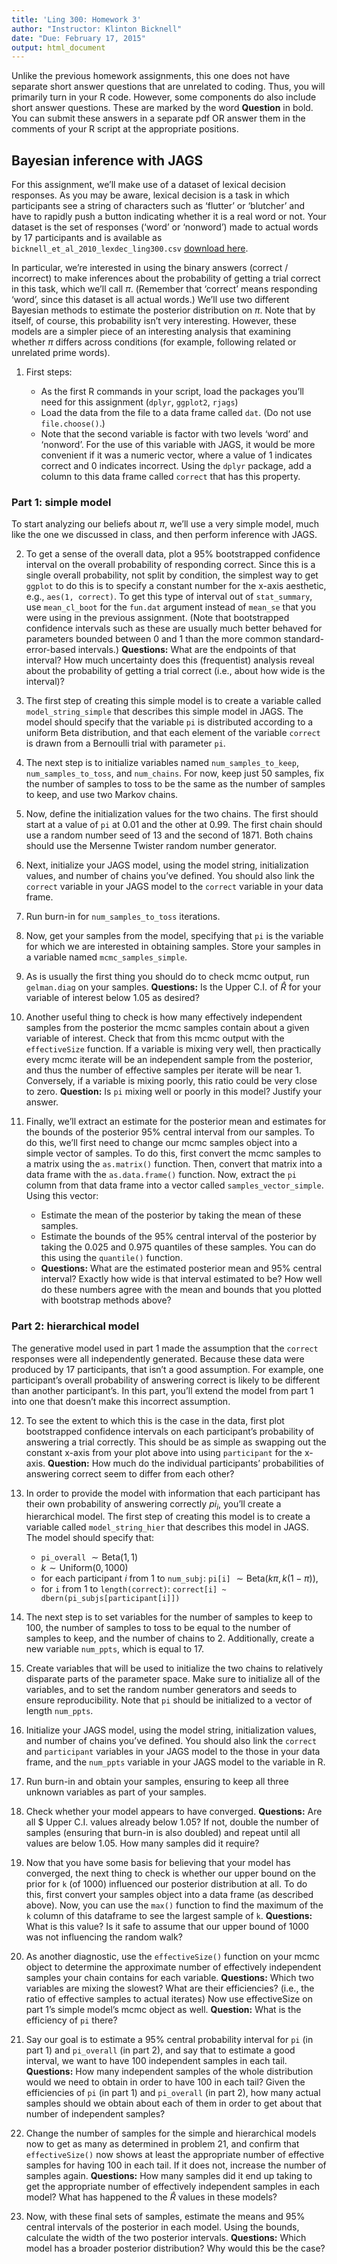```yaml
---
title: 'Ling 300: Homework 3'
author: "Instructor: Klinton Bicknell"
date: "Due: February 17, 2015"
output: html_document
---
```


Unlike the previous homework assignments, this one does not have separate short answer questions that are unrelated to coding. Thus, you will primarily turn in your R code. However, some components do also include short answer questions. These are marked by the word __Question__ in bold. You can submit these answers in a separate pdf OR answer them in the comments of your R script at the appropriate positions.

Bayesian inference with JAGS
----------------------------

For this assignment, we'll make use of a dataset of lexical decision responses. As you may be aware, lexical decision is a task in which participants see a string of characters such as 'flutter' or 'blutcher' and have to rapidly push a button indicating whether it is a real word or not. Your dataset is the set of responses ('word' or 'nonword') made to actual words by 17 participants and is available as `bicknell_et_al_2010_lexdec_ling300.csv` [download here](bicknell_et_al_2010_lexdec_ling300.csv).

In particular, we're interested in using the binary answers (correct / incorrect) to make inferences about the probability of getting a trial correct in this task, which we'll call $\pi$. (Remember that 'correct' means responding 'word', since this dataset is all actual words.) We'll use two different Bayesian methods to estimate the posterior distribution on $\pi$. Note that by itself, of course, this probability isn't very interesting. However, these models are a simpler piece of an interesting analysis that examining whether $\pi$ differs across conditions (for example, following related or unrelated prime words).

1. First steps:

    * As the first R commands in your script, load the packages you'll need for this assignment (`dplyr`, `ggplot2`, `rjags`)
    * Load the data from the file to a data frame called `dat`. (Do not use `file.choose()`.)
    * Note that the second variable is factor with two levels 'word' and 'nonword'. For the use of this variable with JAGS, it would be more convenient if it was a numeric vector, where a value of 1 indicates correct and 0 indicates incorrect. Using the `dplyr` package, add a column to this data frame called `correct` that has this property.
    
### Part 1: simple model ###
To start analyzing our beliefs about $\pi$, we'll use a very simple model, much like the one we discussed in class, and then perform inference with JAGS.

2. To get a sense of the overall data, plot a 95% bootstrapped confidence interval on the overall probability of responding correct. Since this is a single overall probability, not split by condition, the simplest way to get `ggplot` to do this is to specify a constant number for the x-axis aesthetic, e.g., `aes(1, correct)`. To get this type of interval out of `stat_summary`, use `mean_cl_boot` for the `fun.dat` argument instead of `mean_se` that you were using in the previous assignment. (Note that bootstrapped confidence intervals such as these are usually much better behaved for parameters bounded between 0 and 1 than the more common standard-error-based intervals.) __Questions:__ What are the endpoints of that interval? How much uncertainty does this (frequentist) analysis reveal about the probability of getting a trial correct (i.e., about how wide is the interval)?

3. The first step of creating this simple model is to create a variable called `model_string_simple` that describes this simple model in JAGS. The model should specify that the variable `pi` is distributed according to a uniform Beta distribution, and that each element of the variable `correct` is drawn from a Bernoulli trial with parameter `pi`.

4. The next step is to initialize variables named `num_samples_to_keep`, `num_samples_to_toss`, and `num_chains`. For now, keep just 50 samples, fix the number of samples to toss to be the same as the number of samples to keep, and use two Markov chains.

5. Now, define the initialization values for the two chains. The first should start at a value of `pi` at 0.01 and the other at 0.99. The first chain should use a random number seed of 13 and the second of 1871. Both chains should use the Mersenne Twister random number generator.

6. Next, initialize your JAGS model, using the model string, initialization values, and number of chains you've defined. You should also link the `correct` variable in your JAGS model to the `correct` variable in your data frame.

7. Run burn-in for `num_samples_to_toss` iterations.

8. Now, get your samples from the model, specifying that `pi` is the variable for which we are interested in obtaining samples. Store your samples in a variable named `mcmc_samples_simple`.

9. As is usually the first thing you should do to check mcmc output, run `gelman.diag` on your samples. __Questions:__ Is the Upper C.I. of $\hat{R}$ for your variable of interest below 1.05 as desired?

10. Another useful thing to check is how many effectively independent samples from the posterior the mcmc samples contain about a given variable of interest. Check that from this mcmc output with the `effectiveSize` function. If a variable is mixing very well, then practically every mcmc iterate will be an independent sample from the posterior, and thus the number of effective samples per iterate will be near 1. Conversely, if a variable is mixing poorly, this ratio could be very close to zero. __Question:__ Is `pi` mixing well or poorly in this model? Justify your answer.

11. Finally, we'll extract an estimate for the posterior mean and estimates for the bounds of the posterior 95% central interval from our samples. To do this, we'll first need to change our mcmc samples object into a simple vector of samples. To do this, first convert the mcmc samples to a matrix using the `as.matrix()` function. Then, convert that matrix into a data frame with the `as.data.frame()` function. Now, extract the `pi` column from that data frame into a vector called `samples_vector_simple`. Using this vector:
    * Estimate the mean of the posterior by taking the mean of these samples.
    * Estimate the bounds of the 95% central interval of the posterior by taking the 0.025 and 0.975 quantiles of these samples. You can do this using the `quantile()` function.
    * __Questions:__ What are the estimated posterior mean and 95% central interval? Exactly how wide is that interval estimated to be? How well do these numbers agree with the mean and bounds that you plotted with bootstrap methods above?
    
### Part 2: hierarchical model ###
    
The generative model used in part 1 made the assumption that the `correct` responses were all independently generated. Because these data were produced by 17 participants, that isn't a good assumption. For example, one participant's overall probability of answering correct is likely to be different than another participant's. In this part, you'll extend the model from part 1 into one that doesn't make this incorrect assumption.

12. To see the extent to which this is the case in the data, first plot bootstrapped confidence intervals on each participant's probability of answering a trial correctly. This should be as simple as swapping out the constant x-axis from your plot above into using `participant` for the x-axis. __Question:__ How much do the individual participants' probabilities of answering correct seem to differ from each other?

13. In order to provide the model with information that each participant has their own probability of answering correctly $pi_i$, you'll create a hierarchical model. The first step of creating this model is to create a variable called `model_string_hier` that describes this model in JAGS. The model should specify that:
    * `pi_overall` $\sim \mbox{Beta}(1,1)$
    * $k \sim \mbox{Uniform}(0, 1000)$
    * for each participant $i$ from 1 to `num_subj`: `pi[i]` $\sim \mbox{Beta}(k\pi, k(1-\pi))$, 
    * for `i` from 1 to `length(correct)`: `correct[i] ~ dbern(pi_subjs[participant[i]])` 

14. The next step is to set variables for the number of samples to keep to 100, the number of samples to toss to be equal to the number of samples to keep, and the number of chains to 2. Additionally, create a new variable `num_ppts`, which is equal to 17.

15. Create variables that will be used to initialize the two chains to relatively disparate parts of the parameter space. Make sure to initialize all of the variables, and to set the random number generators and seeds to ensure reproducibility. Note that `pi` should be initialized to a vector of length `num_ppts`.

16. Initialize your JAGS model, using the model string, initialization values, and number of chains you've defined. You should also link the `correct` and `participant` variables in your JAGS model to the those in your data frame, and the `num_ppts` variable in your JAGS model to the variable in R.

17. Run burn-in and obtain your samples, ensuring to keep all three unknown variables as part of your samples.

18. Check whether your model appears to have converged. __Questions:__ Are all $\hat{R} Upper C.I. values already below 1.05? If not, double the number of samples (ensuring that burn-in is also doubled) and repeat until all values are below 1.05. How many samples did it require?

19. Now that you have some basis for believing that your model has converged, the next thing to check is whether our upper bound on the prior for `k` (of 1000) influenced our posterior distribution at all. To do this, first convert your samples object into a data frame (as described above). Now, you can use the `max()` function to find the maximum of the `k` column of this dataframe to see the largest sample of `k`. __Questions:__ What is this value? Is it safe to assume that our upper bound of 1000 was not influencing the random walk?

20. As another diagnostic, use the `effectiveSize()` function on your mcmc object to determine the approximate number of effectively independent samples your chain contains for each variable. __Questions:__ Which two variables are mixing the slowest? What are their efficiencies? (i.e., the ratio of effective samples to actual iterates) Now use effectiveSize on part 1's simple model's mcmc object as well. __Question:__ What is the efficiency of `pi` there?

21. Say our goal is to estimate a 95% central probability interval for `pi` (in part 1) and `pi_overall` (in part 2), and say that to estimate a good interval, we want to have 100 independent samples in each tail. __Questions:__ How many independent samples of the whole distribution would we need to obtain in order to have 100 in each tail? Given the efficiencies of `pi` (in part 1) and `pi_overall` (in part 2), how many actual samples should we obtain about each of them in order to get about that number of independent samples?

22. Change the number of samples for the simple and hierarchical models now to get as many as determined in problem 21, and confirm that `effectiveSize()` now shows at least the appropriate number of effective samples for having 100 in each tail. If it does not, increase the number of samples again. __Questions:__ How many samples did it end up taking to get the appropriate number of effectively independent samples in each model? What has happened to the $\hat{R}$ values in these models?

23. Now, with these final sets of samples, estimate the means and 95% central intervals of the posterior in each model. Using the bounds, calculate the width of the two posterior intervals. __Questions:__ Which model has a broader posterior distribution? Why would this be the case?
